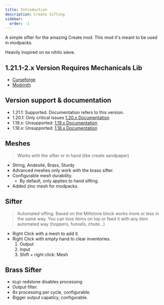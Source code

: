 ```yaml
---
title: Introduction
description: Create Sifting
sidebar:
  order: -1
---
```

A simple sifter for the amazing Create mod.
This mod it's meant to be used in modpacks.

Heavily inspired on ex nihilo sieve.

## 1.21.1-2.x Version Requires Mechanicals Lib 
- [Curseforge](https://www.curseforge.com/minecraft/mc-mods/mechanicals-lib)
- [Modrinth](https://modrinth.com/mod/mechanicals-lib")

## Version support & documentation
- 1.21.1: Supported. Documentation refers to this version.
- 1.20.1: Only critical issues [1.20.x Documentation](https://github.com/oierbravo/createsifter/tree/mc1.20.1/dev)
- 1.19.x: Unsupported: [1.19.x Documentation](https://github.com/oierbravo/createsifter/tree/mc1.19/dev) 
- 1.18.x: Unsupported: [1.18.x Documentation](https://github.com/oierbravo/createsifter/tree/mc1.18/dev)

## Meshes
> Works with the sifter or in hand (like create sandpaper)
- String, Andesite, Brass, Sturdy
- Advanced meshes only work with the brass sifter.
- Configurable mesh durability.
  - By default, only applies to hand sifting.
- Added zinc mesh for modpacks.

## Sifter
> Automated sifting. Based on the Millstone block works more or less in the same way. You can toss items on top or feed it with any item automated way (hoppers, funnels, chute...)
- Right Click with a mesh to add it.
- Right Click with empty hand to clear inventories.
  1. Output
  2. Input
  3. Shift + right click: Mesh

## Brass Sifter
- `High` redstone disables processing
- Output filter.
- 8x processing per cycle, configurable.
- Bigger output capaticy, configurable.
